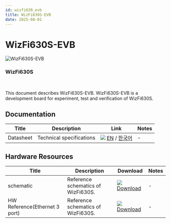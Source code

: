 ```yaml
---
id: wizfi630_evb
title: WizFi630S-EVB
date: 2025-08-01
---
```



# WizFi630S-EVB
<div className="main-card">
  <img src="/img/products/wizfi630s/500k_wizfi630s_evb_top.png" alt="WizFi630S-EVB" />
  <div>
    <h3>WizFi630S</h3>
    <br />
    <p>
      This document describes WizFi630S-EVB. WizFi630S-EVB is a
      development board for experiment, test and verification of WizFi630S.
    </p>
  </div>
</div>

## Documentation

| Title | Description | Link | Notes |
|-------|-------------|------|-------|
| Datasheet | Technical specifications | ![](\img\products\w5500\w5500_evb\icons\docs_icon_small.png) [EN](/img/products/wizfi630s/wizfi630s_ds/wizfi630s_evb_datasheet_en_v1_0_.pdf) / [한국어](/img/products/wizfi630s/wizfi630s_ds/wizfi630s_evb_datasheet_kr_v1_0_.pdf) | - |


## Hardware Resources

| Title | Description | Download | Notes |
|-------|-------------|----------|-------|
| schematic | Reference schematics of WizFi630S. | ![](\img\products\w5500\w5500_evb\icons\docs_icon_small.png) [Download](/img/products/wizfi630s/wizfi630s_hw/wizfi630s_hw_ref_evb_sch_v1_0_.pdf) | - |
| HW Reference(Ethernet 3 port) | Reference schematics of WizFi630S. | ![](\img\products\w5500\w5500_evb\icons\docs_icon_small.png) [Download](/img/products/wizfi630s/wizfi630s_hw/wizfi630s_hw_ref_3port_eth_sch_v1_0_.pdf) | - |
